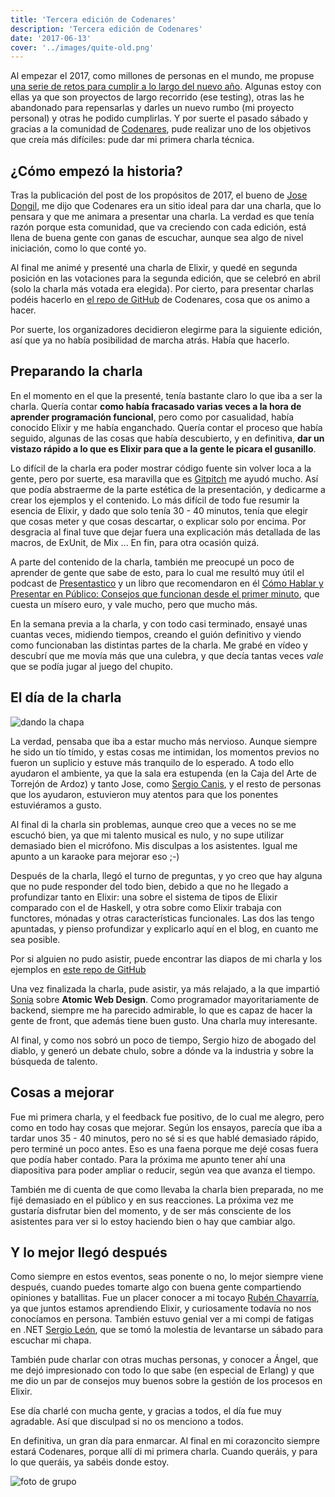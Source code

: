 ```yaml
---
title: 'Tercera edición de Codenares'
description: 'Tercera edición de Codenares'
date: '2017-06-13'
cover: '../images/quite-old.png'
---
```


Al empezar el 2017, como millones de personas en el mundo, me propuse [una serie de retos para cumplir a lo largo del nuevo año](https://charlascylon.com/2017-01-10-objetivos-para-2017). Algunas estoy con ellas ya que son proyectos de largo recorrido (ese testing), otras las he abandonado para repensarlas y darles un nuevo rumbo (mi proyecto personal) y otras he podido cumplirlas. Y por suerte el pasado sábado y gracias a la comunidad de [Codenares](https://www.meetup.com/es-ES/codenares/), pude realizar uno de los objetivos que creía más difíciles: pude dar mi primera charla técnica.

## ¿Cómo empezó la historia?

Tras la publicación del post de los propósitos de 2017, el bueno de [Jose Dongil](https://twitter.com/jdonsan), me dijo que Codenares era un sitio ideal para dar una charla, que lo pensara y que me animara a presentar una charla. La verdad es que tenía razón porque esta comunidad, que va creciendo con cada edición, está llena de buena gente con ganas de escuchar, aunque sea algo de nivel iniciación, como lo que conté yo.

Al final me animé y presenté una charla de Elixir, y quedé en segunda posición en las votaciones para la segunda edición, que se celebró en abril (solo la charla más votada era elegida). Por cierto, para presentar charlas podéis hacerlo en [el repo de GitHub](https://github.com/codenares/codenares/blob/master/charlas.md) de Codenares, cosa que os animo a hacer. 

Por suerte, los organizadores decidieron elegirme para la siguiente edición, así que ya no había posibilidad de marcha atrás. Había que hacerlo.


## Preparando la charla

En el momento en el que la presenté, tenía bastante claro lo que iba a ser la charla. Quería contar **como había fracasado varias veces a la hora de aprender programación funcional**, pero como por casualidad, había conocido Elixir y me había enganchado. Quería contar el proceso que había seguido, algunas de las cosas que había descubierto, y en definitiva, **dar un vistazo rápido a  lo que es Elixir para que a la gente le picara el gusanillo**.

Lo difícil de la charla era poder mostrar código fuente sin volver loca a la gente, pero por suerte, esa maravilla que es [Gitpitch](https://gitpitch.com/) me ayudó mucho. Así que podía abstraerme de la parte estética de la presentación, y dedicarme a crear los ejemplos y el contenido. Lo más difícil de todo fue resumir la esencia de Elixir, y dado que solo tenía 30 - 40 minutos, tenía que elegir que cosas meter y que cosas descartar, o explicar solo por encima. Por desgracia al final tuve que dejar fuera una explicación más detallada de las macros, de ExUnit, de Mix ... En fin, para otra ocasión quizá.

A parte del contenido de la charla, también me preocupé un poco de aprender de gente que sabe de esto, para lo cual me resultó muy útil el podcast de [Presentastico](http://presentastico.com/) y un libro que recomendaron en él [Cómo Hablar y Presentar en Público: Consejos que funcionan desde el primer minuto](https://www.amazon.es/C%C3%B3mo-Hablar-Presentar-P%C3%BAblico-funcionan-ebook/dp/B01HU8ZTSW/ref=sr_1_1?s=books&ie=UTF8&qid=1497297727&sr=1-1&keywords=carlos+salas), que cuesta un mísero euro, y vale mucho, pero que mucho más.

En la semana previa a la charla, y con todo casi terminado, ensayé unas cuantas veces, midiendo tiempos, creando el guión definitivo y viendo como funcionaban las distintas partes de la charla. Me grabé en vídeo y descubrí que me movía más que una culebra, y que decía tantas veces *vale* que se podía jugar al juego del chupito.


## El día de la charla

![dando la chapa](/img/posts/2017/codenares3.jpg)

La verdad, pensaba que iba a estar mucho más nervioso. Aunque siempre he sido un tío tímido, y estas cosas me intimidan, los momentos previos no fueron un suplicio y estuve más tranquilo de lo esperado. A todo ello ayudaron el ambiente, ya que la sala era estupenda (en la Caja del Arte de Torrejón de Ardoz) y tanto Jose, como [Sergio Canis](https://twitter.com/sergcns), y el resto de personas que los ayudaron, estuvieron muy atentos para que los ponentes estuviéramos a gusto.

Al final di la charla sin problemas, aunque creo que a veces no se me escuchó bien, ya que mi talento musical es nulo, y no supe utilizar demasiado bien el micrófono. Mis disculpas a los asistentes. Igual me apunto a un karaoke para mejorar eso ;-)

Después de la charla, llegó el turno de preguntas, y yo creo que hay alguna que no pude responder del todo bien, debido a que no he llegado a profundizar tanto en Elixir: una sobre el sistema de tipos de Elixir comparado con el de Haskell, y otra sobre como Elixir trabaja con functores, mónadas y otras características funcionales. Las dos las tengo apuntadas, y pienso profundizar y explicarlo aquí en el blog, en cuanto me sea posible.

Por si alguien no pudo asistir, puede encontrar las diapos de mi charla y los ejemplos en [este repo de GitHub](https://github.com/rubenfa/codenares_elixir)

Una vez finalizada la charla, pude asistir, ya más relajado, a la que impartió [Sonia](https://twitter.com/nonlessorganic) sobre **Atomic Web Design**. Como programador mayoritariamente de backend, siempre me ha parecido admirable, lo que es capaz de hacer la gente de front, que además tiene buen gusto. Una charla muy interesante.

Al final, y como nos sobró un poco de tiempo, Sergio hizo de abogado del diablo, y generó un debate chulo, sobre a dónde va la industria y sobre la búsqueda de talento.


## Cosas a mejorar

Fue mi primera charla, y el feedback fue positivo, de lo cual me alegro, pero como en todo hay cosas que mejorar. Según los ensayos, parecía que iba a tardar unos 35 - 40 minutos, pero no sé si es que hablé demasiado rápido, pero terminé un poco antes. Eso es una faena porque me dejé cosas fuera que podía haber contado. Para la próxima me apunto tener ahí una diapositiva para poder ampliar o reducir, según vea que avanza el tiempo.

También me di cuenta de que como llevaba la charla bien preparada, no me fijé demasiado en el público y en sus reacciones. La próxima vez me gustaría disfrutar bien del momento, y de ser más consciente de los asistentes para ver si lo estoy haciendo bien o hay que cambiar algo.


## Y lo mejor llegó después

Como siempre en estos eventos, seas ponente o no, lo mejor siempre viene después, cuando puedes tomarte algo con buena gente compartiendo opiniones y batallitas. Fue un placer conocer a mi tocayo [Rubén Chavarría](https://twitter.com/rchavarriat), ya que juntos estamos aprendiendo Elixir, y curiosamente todavía no nos conocíamos en persona. También estuvo genial ver a mi compi de fatigas en .NET [Sergio León](https://twitter.com/panicoenlaxbox), que se tomó la molestia de levantarse un sábado para escuchar mi chapa.

También pude charlar con otras muchas personas, y conocer a Ángel, que me dejó impresionado con todo lo que sabe (en especial de Erlang) y que me dio un par de consejos muy buenos sobre la gestión de los procesos en Elixir. 

Ese día charlé con mucha gente, y gracias a todos, el día fue muy agradable. Así que disculpad si no os menciono a todos.

En definitiva, un gran día para enmarcar. Al final en mi corazoncito siempre estará Codenares, porque allí di mi primera charla. Cuando queráis, y para lo que queráis, ya sabéis donde estoy.

![foto de grupo](/img/posts/2017/codenares4.jpg)